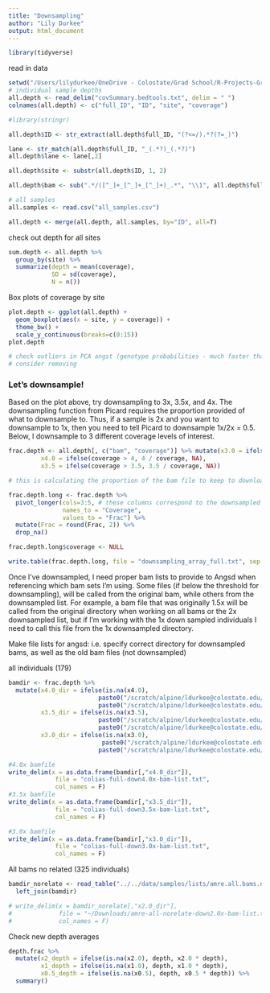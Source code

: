 ```yaml
---
title: "Downsampling"
author: "Lily Durkee"
output: html_document
---
```


```r
library(tidyverse)
```

read in data

```r
setwd("/Users/lilydurkee/OneDrive - Colostate/Grad School/R-Projects-Grad/Colias/Data")
# individual sample depths
all.depth <- read_delim("covSummary.bedtools.txt", delim = " ")
colnames(all.depth) <- c("full_ID", "ID", "site", "coverage")

#library(stringr)

all.depth$ID <- str_extract(all.depth$full_ID, "(?<=/).*?(?=_)")

lane <- str_match(all.depth$full_ID, "_(.*?)_(.*?)")
all.depth$lane <- lane[,2]

all.depth$site <- substr(all.depth$ID, 1, 2)

all.depth$bam <- sub(".*/([^_]+_[^_]+_[^_]+)_.*", "\\1", all.depth$full_ID)

# all samples
all.samples <- read.csv("all_samples.csv")

all.depth <- merge(all.depth, all.samples, by="ID", all=T)

```

check out depth for all sites

```r
sum.depth <- all.depth %>%
  group_by(site) %>%
  summarize(depth = mean(coverage),
            SD = sd(coverage),
            N = n())
```

Box plots of coverage by site

```r
plot.depth <- ggplot(all.depth) +
  geom_boxplot(aes(x = site, y = coverage)) +
  theme_bw() +
  scale_y_continuous(breaks=c(0:15))
plot.depth

# check outliers in PCA angst (genotype probabilities - much faster than GATK)
# consider removing

```

### Let's downsample!

Based on the plot above, try downsampling to 3x, 3.5x, and 4x. The downsampling function from Picard requires the proportion provided of what to downsample to. Thus, if a sample is 2x and you want to downsample to 1x, then you need to tell Picard to downsample 1x/2x = 0.5. Below, I downsample to 3 different coverage levels of interest.

```r
frac.depth <- all.depth[, c("bam", "coverage")] %>% mutate(x3.0 = ifelse(coverage > 3, 3 / coverage, NA), 
         x4.0 = ifelse(coverage > 4, 4 / coverage, NA),
         x3.5 = ifelse(coverage > 3.5, 3.5 / coverage, NA)) 

# this is calculating the proportion of the bam file to keep to download

frac.depth.long <- frac.depth %>%
  pivot_longer(cols=3:5, # these columns correspond to the downsampled proportions
               names_to = "Coverage",
               values_to = "Frac") %>%
  mutate(Frac = round(Frac, 2)) %>%
  drop_na()

frac.depth.long$coverage <- NULL

write.table(frac.depth.long, file = "downsampling_array_full.txt", sep = "\t", row.names = FALSE, quote=F)

```

Once I've downsampled, I need proper bam lists to provide to Angsd when referencing which bam sets I'm using. Some files (if below the threshold for downsampling), will be called from the original bam, while others from the downsampled list. For example, a bam file that was originally 1.5x will be called from the original directory when working on all bams or the 2x downsampled list, but if I'm working with the 1x down sampled individuals I need to call this file from the 1x downsampled directory.

Make file lists for angsd: i.e. specify correct directory for downsampled bams, as well as the old bam files (not downsampled)

all individuals (179)

```r
bamdir <- frac.depth %>%
  mutate(x4.0_dir = ifelse(is.na(x4.0),
                         paste0("/scratch/alpine/ldurkee@colostate.edu/colias2023/bwa_mem/",bam),
                         paste0("/scratch/alpine/ldurkee@colostate.edu/colias2023/bwa_mem/x4.0/",bam)),
         x3.5_dir = ifelse(is.na(x3.5),
                         paste0("/scratch/alpine/ldurkee@colostate.edu/colias2023/bwa_mem/",bam),
                         paste0("/scratch/alpine/ldurkee@colostate.edu/colias2023/bwa_mem/x3.5/",bam)),
         x3.0_dir = ifelse(is.na(x3.0),
                          paste0("/scratch/alpine/ldurkee@colostate.edu/colias2023/bwa_mem/",bam),
                         paste0("/scratch/alpine/ldurkee@colostate.edu/colias2023/bwa_mem/x3.0/",bam)))

#4.0x bamfile
write_delim(x = as.data.frame(bamdir[,"x4.0_dir"]),
             file = "colias-full-down4.0x-bam-list.txt",
             col_names = F)
#3.5x bamfile
write_delim(x = as.data.frame(bamdir[,"x3.5_dir"]),
             file = "colias-full-down3.5x-bam-list.txt",
             col_names = F)

#3.0x bamfile
write_delim(x = as.data.frame(bamdir[,"x3.0_dir"]),
             file = "colias-full-down3.0x-bam-list.txt",
             col_names = F)

```

All bams no related (325 individuals)

```r
bamdir_norelate <- read_table("../../data/samples/lists/amre.all.bams.norelate.txt", col_names = "bam") %>%
  left_join(bamdir)

# write_delim(x = bamdir_norelate[,"x2.0_dir"],
#             file = "~/Downloads/amre-all-norelate-down2.0x-bam-list.txt",
#             col_names = F)
```

Check new depth averages

```r
depth.frac %>%
  mutate(x2_depth = ifelse(is.na(x2.0), depth, x2.0 * depth),
         x1_depth = ifelse(is.na(x1.0), depth, x1.0 * depth),
         x0.5_depth = ifelse(is.na(x0.5), depth, x0.5 * depth)) %>%
  summary()
```

